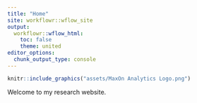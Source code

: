 ---
title: "Home"
site: workflowr::wflow_site
output:
  workflowr::wflow_html:
    toc: false
    theme: united
editor_options:
  chunk_output_type: console
---

```{r, echo=F, warning=F}
knitr::include_graphics("assets/MaxOn Analytics Logo.png")
```

Welcome to my research website.
